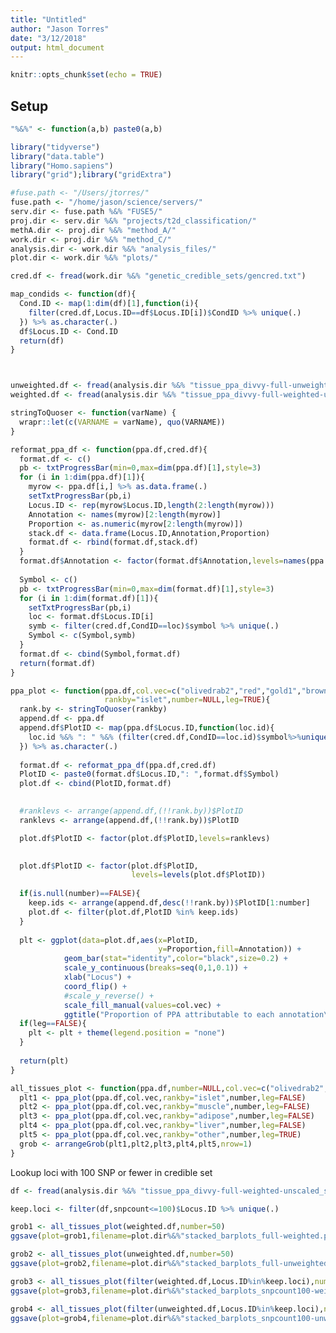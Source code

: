 ```yaml
---
title: "Untitled"
author: "Jason Torres"
date: "3/12/2018"
output: html_document
---
```


```r
knitr::opts_chunk$set(echo = TRUE)
```

## Setup 

```r

"%&%" <- function(a,b) paste0(a,b)

library("tidyverse")
library("data.table")
library("Homo.sapiens")
library("grid");library("gridExtra")

#fuse.path <- "/Users/jtorres/"
fuse.path <- "/home/jason/science/servers/"
serv.dir <- fuse.path %&% "FUSE5/"
proj.dir <- serv.dir %&% "projects/t2d_classification/"
methA.dir <- proj.dir %&% "method_A/"
work.dir <- proj.dir %&% "method_C/"
analysis.dir <- work.dir %&% "analysis_files/"
plot.dir <- work.dir %&% "plots/"

cred.df <- fread(work.dir %&% "genetic_credible_sets/gencred.txt")


```


```r

map_condids <- function(df){
  Cond.ID <- map(1:dim(df)[1],function(i){
    filter(cred.df,Locus.ID==df$Locus.ID[i])$CondID %>% unique(.)
  }) %>% as.character(.)
  df$Locus.ID <- Cond.ID
  return(df)
}



unweighted.df <- fread(analysis.dir %&% "tissue_ppa_divvy-full-unweighted-unscaled.txt") %>% map_condids(.)
weighted.df <- fread(analysis.dir %&% "tissue_ppa_divvy-full-weighted-unscaled.txt") %>% map_condids(.) 
```



```r

stringToQuoser <- function(varName) {
  wrapr::let(c(VARNAME = varName), quo(VARNAME))
}

reformat_ppa_df <- function(ppa.df,cred.df){
  format.df <- c() 
  pb <- txtProgressBar(min=0,max=dim(ppa.df)[1],style=3)
  for (i in 1:dim(ppa.df)[1]){
    myrow <- ppa.df[i,] %>% as.data.frame(.)
    setTxtProgressBar(pb,i)
    Locus.ID <- rep(myrow$Locus.ID,length(2:length(myrow)))
    Annotation <- names(myrow)[2:length(myrow)]
    Proportion <- as.numeric(myrow[2:length(myrow)])
    stack.df <- data.frame(Locus.ID,Annotation,Proportion)
    format.df <- rbind(format.df,stack.df)
  }
  format.df$Annotation <- factor(format.df$Annotation,levels=names(ppa.df)[2:dim(ppa.df)[2]])
  
  Symbol <- c()
  pb <- txtProgressBar(min=0,max=dim(format.df)[1],style=3)
  for (i in 1:dim(format.df)[1]){
    setTxtProgressBar(pb,i)
    loc <- format.df$Locus.ID[i]
    symb <- filter(cred.df,CondID==loc)$symbol %>% unique(.)
    Symbol <- c(Symbol,symb)
  }
  format.df <- cbind(Symbol,format.df)  
  return(format.df)
}


```


```r

ppa_plot <- function(ppa.df,col.vec=c("olivedrab2","red","gold1","brown","grey"),
                     rankby="islet",number=NULL,leg=TRUE){
  rank.by <- stringToQuoser(rankby)
  append.df <- ppa.df
  append.df$PlotID <- map(ppa.df$Locus.ID,function(loc.id){
    loc.id %&% ": " %&% (filter(cred.df,CondID==loc.id)$symbol%>%unique(.))
  }) %>% as.character(.)
  
  format.df <- reformat_ppa_df(ppa.df,cred.df)
  PlotID <- paste0(format.df$Locus.ID,": ",format.df$Symbol)
  plot.df <- cbind(PlotID,format.df)

  
  #ranklevs <- arrange(append.df,(!!rank.by))$PlotID
  ranklevs <- arrange(append.df,(!!rank.by))$PlotID

  plot.df$PlotID <- factor(plot.df$PlotID,levels=ranklevs)
  

  plot.df$PlotID <- factor(plot.df$PlotID, 
                           levels=levels(plot.df$PlotID))
  
  if(is.null(number)==FALSE){
    keep.ids <- arrange(append.df,desc(!!rank.by))$PlotID[1:number]
    plot.df <- filter(plot.df,PlotID %in% keep.ids)
  }
  
  plt <- ggplot(data=plot.df,aes(x=PlotID,
                                 y=Proportion,fill=Annotation)) + 
            geom_bar(stat="identity",color="black",size=0.2) + 
            scale_y_continuous(breaks=seq(0,1,0.1)) + 
            xlab("Locus") + 
            coord_flip() + 
            #scale_y_reverse() + 
            scale_fill_manual(values=col.vec) +
            ggtitle("Proportion of PPA attributable to each annotation\n" %&% rankby)
  if(leg==FALSE){
    plt <- plt + theme(legend.position = "none")
  }
  
  return(plt)
}

all_tissues_plot <- function(ppa.df,number=NULL,col.vec=c("olivedrab2","red","gold1","brown","grey")){
  plt1 <- ppa_plot(ppa.df,col.vec,rankby="islet",number,leg=FALSE)
  plt2 <- ppa_plot(ppa.df,col.vec,rankby="muscle",number,leg=FALSE)
  plt3 <- ppa_plot(ppa.df,col.vec,rankby="adipose",number,leg=FALSE)
  plt4 <- ppa_plot(ppa.df,col.vec,rankby="liver",number,leg=FALSE)
  plt5 <- ppa_plot(ppa.df,col.vec,rankby="other",number,leg=TRUE)  
  grob <- arrangeGrob(plt1,plt2,plt3,plt4,plt5,nrow=1)
}

```


Lookup loci with 100 SNP or fewer in credible set 

```r

df <- fread(analysis.dir %&% "tissue_ppa_divvy-full-weighted-unscaled_snpcount.txt")

keep.loci <- filter(df,snpcount<=100)$Locus.ID %>% unique(.)

```



```r


grob1 <- all_tissues_plot(weighted.df,number=50)
ggsave(plot=grob1,filename=plot.dir%&%"stacked_barplots_full-weighted.png",width=25,height=15)

grob2 <- all_tissues_plot(unweighted.df,number=50)
ggsave(plot=grob2,filename=plot.dir%&%"stacked_barplots_full-unweighted.png",width=25,height=15)

grob3 <- all_tissues_plot(filter(weighted.df,Locus.ID%in%keep.loci),number=50)
ggsave(plot=grob3,filename=plot.dir%&%"stacked_barplots_snpcount100-weighted.png",width=27,height=12)

grob4 <- all_tissues_plot(filter(unweighted.df,Locus.ID%in%keep.loci),number=50)
ggsave(plot=grob4,filename=plot.dir%&%"stacked_barplots_snpcount100-unweighted.png",width=27,height=12)


```


